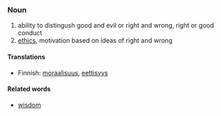===Noun===
#ability to distingush good and evil or right and wrong, right or good conduct
#[[ethics]], motivation based on ideas of right and wrong  

====Translations====
*Finnish: [[moraalisuus]], [[eettisyys]]

====Related words====
*[[wisdom]]